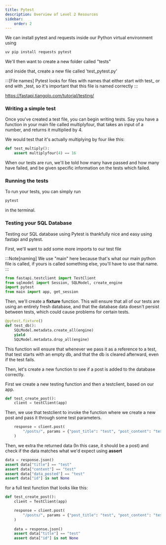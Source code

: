 ```yaml
---
title: Pytest
description: Overview of Level 2 Resources
sidebar:
    order: 2
---
```


We can install pytest and requests inside our Python virtual environment using

```python
uv pip install requests pytest
```

We'll then want to create a new folder called "tests"

and inside that, create a new file called 'test_pytest.py'

:::[File names]
Pytest looks for files with names that either start with test_ or end with _test, so it's important that this file is named correctly
:::

https://fastapi.tiangolo.com/tutorial/testing/


### Writing a simple test

Once you've created a test file, you can begin writing tests. Say you have a function in your main file called multiplyfour, that takes an input of a number, and returns it multiplied by 4.

We would test that it's actually multiplying by four like this:

```python
def test_multiply():
    assert multiplyfour(4) == 16
```

When our tests are run, we'll be told how many have passed and how many have failed, and be given specific information on the tests which failed.

### Running the tests

To run your tests, you can simply run 

```sh
pytest
```

in the terminal.


### Testing your SQL Database

Testing our SQL database using Pytest is thankfully nice and easy using fastapi and pytest.

First, we'll want to add some more imports to our test file

:::Note[naming]
We use "main" here because that's what our main python file is called, if yours is called something else, you'll have to use that name.
:::


```python
from fastapi.testclient import TestClient
from sqlmodel import Session, SQLModel, create_engine
import pytest
from main import app, get_session 

```

Then, we'll create a **fixture** function. This will ensure that all of our tests are using an entirely fresh database, and that the database data doesn't persist between tests, which could cause problems for certain tests.

```python
@pytest.fixture()
def test_db():
    SQLModel.metadata.create_all(engine)
    yield
    SQLModel.metadata.drop_all(engine)
```

This function will ensure that whenever we pass it as a reference to a test, that test starts with an empty db, and that the db is cleared afterward, even if the test fails.

Then, let's create a new function to see if a post is added to the database correctly.

First we create a new testing function and then a testclient, based on our app.

```python
def test_create_post():
    client = testClient(app)

```

Then, we use that testclient to invoke the function where we create a new post and pass it through some test parameters.

```python
    response = client.post(
        "/posts/", params = {"post_title": "test", "post_content": "test", "post_date": "test"}
    )
```

Then, we extra the returned data (In this case, it should be a post) and check if the data matches what we'd expect using **assert**


```python
data = response.json()
assert data["title"] == "test"
assert data["content"] == "test"
assert data["data_posted"] == "test"
assert data["id"] is not None
```


for a full test function that looks like this:

```python
def test_create_post():
    client = TestClient(app)

    response = client.post(
        "/posts/", params = {"post_title": "test", "post_content": "test", "post_date": "test"}
    )
    
    data = response.json()
    assert data["title"] == "test"
    assert data["id"] is not None
```
